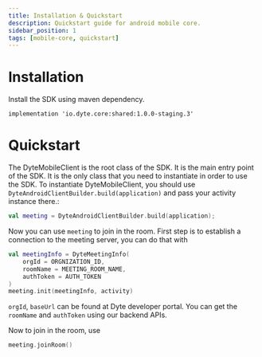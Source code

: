 ```yaml
---
title: Installation & Quickstart
description: Quickstart guide for android mobile core.
sidebar_position: 1
tags: [mobile-core, quickstart]
---
```


# Installation


Install the SDK using maven dependency.

```shell
implementation 'io.dyte.core:shared:1.0.0-staging.3'
```

# Quickstart

The DyteMobileClient is the root class of the SDK. It is the main entry point of the SDK. It is the only class that you need to instantiate in order to use the SDK. To instantiate DyteMobileClient, you should use `DyteAndroidClientBuilder.build(application)` and pass your activity instance there.:

```kotlin
val meeting = DyteAndroidClientBuilder.build(application);
```

Now you can use `meeting` to join in the room.
First step is to establish a connection to the meeting server, you can do that with 

```kotlin
val meetingInfo = DyteMeetingInfo(
    orgId = ORGNIZATION_ID,
    roomName = MEETING_ROOM_NAME,
    authToken = AUTH_TOKEN
)
meeting.init(meetingInfo, activity)
```

`orgId`, `baseUrl` can be found at Dyte developer portal.
You can get the `roomName` and `authToken` using our backend APIs.

Now to join in the room, use 

```kotlin
meeting.joinRoom()
```
